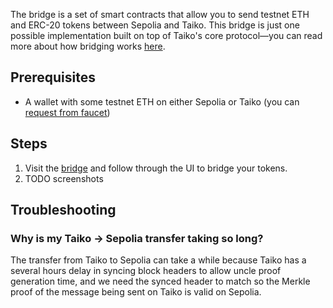 
The bridge is a set of smart contracts that allow you to send testnet ETH and ERC-20 tokens between Sepolia and Taiko. This bridge is just one possible implementation built on top of Taiko's core protocol—you can read more about how bridging works [here](/docs/concepts/bridging).

## Prerequisites

- A wallet with some testnet ETH on either Sepolia or Taiko (you can [request from faucet](/docs/guides/request-from-faucet))

## Steps

1. Visit the [bridge](https://bridge.a2.taiko.xyz/) and follow through the UI to bridge your tokens.
2. TODO screenshots

## Troubleshooting

### Why is my Taiko -> Sepolia transfer taking so long?

The transfer from Taiko to Sepolia can take a while because Taiko has a several hours delay in syncing block headers to allow uncle proof generation time, and we need the synced header to match so the Merkle proof of the message being sent on Taiko is valid on Sepolia.
